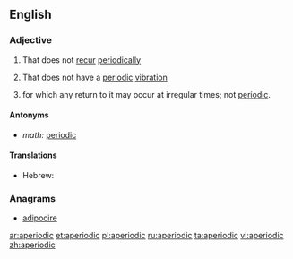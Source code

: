 ==English==

===Adjective===
{{en-adj}}

# That does not [[recur]] [[periodically]]
#{{physics}} That does not have a [[periodic]] [[vibration]]
# {{math|stochastic processes|of a [[state]]}} for which any return to it may occur at irregular times; not [[periodic]].

====Antonyms====
* ''math:'' [[periodic]]

====Translations====
{{trans-top|math: of a state}}
* Hebrew: {{t|he|לא מחזורי|tr=ló machzorí|sc=Hebr}}
{{trans-mid}}
{{trans-bottom}}

===Anagrams===
* [[adipocire#English|adipocire]]

[[ar:aperiodic]]
[[et:aperiodic]]
[[pl:aperiodic]]
[[ru:aperiodic]]
[[ta:aperiodic]]
[[vi:aperiodic]]
[[zh:aperiodic]]
